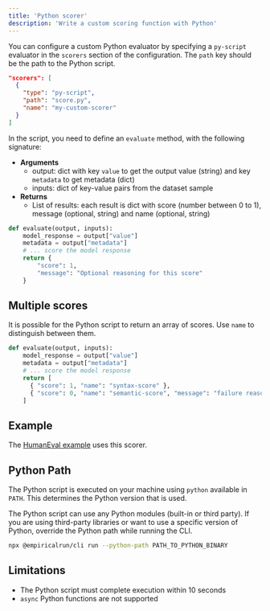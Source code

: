 ```yaml
---
title: 'Python scorer'
description: 'Write a custom scoring function with Python'
---
```


You can configure a custom Python evaluator by specifying a `py-script` evaluator in
the `scorers` section of the configuration. The `path` key should be the path to the Python script.

```json
"scorers": [
  {
    "type": "py-script",
    "path": "score.py",
    "name": "my-custom-scorer"
  }
]
```

In the script, you need to define an `evaluate` method, with the following signature:

- **Arguments**
  - output: dict with key `value` to get the output value (string) and key `metadata` to get metadata (dict)
  - inputs: dict of key-value pairs from the dataset sample
- **Returns**
  - List of results: each result is dict with score (number between 0 to 1), message (optional, string) and name (optional, string)

```python score.py
def evaluate(output, inputs):
    model_response = output["value"]
    metadata = output["metadata"]
    # ... score the model response
    return {
        "score": 1,
        "message": "Optional reasoning for this score"
    }
```

## Multiple scores

It is possible for the Python script to return an array of scores. Use `name` to distinguish
between them.

```python score.py
def evaluate(output, inputs):
    model_response = output["value"]
    metadata = output["metadata"]
    # ... score the model response
    return [
      { "score": 1, "name": "syntax-score" },
      { "score": 0, "name": "semantic-score", "message": "failure reason"}
    ]
```

## Example

The [HumanEval example](https://github.com/empirical-run/empirical/tree/main/examples/humaneval) uses this scorer.

## Python Path

The Python script is executed on your machine using `python` available in `PATH`. This
determines the Python version that is used.

The Python script can use any Python modules (built-in or third party). If you are
using third-party libraries or want to use a specific version of Python, override
the Python path while running the CLI.

```sh
npx @empiricalrun/cli run --python-path PATH_TO_PYTHON_BINARY
```

## Limitations

- The Python script must complete execution within 10 seconds
- `async` Python functions are not supported
